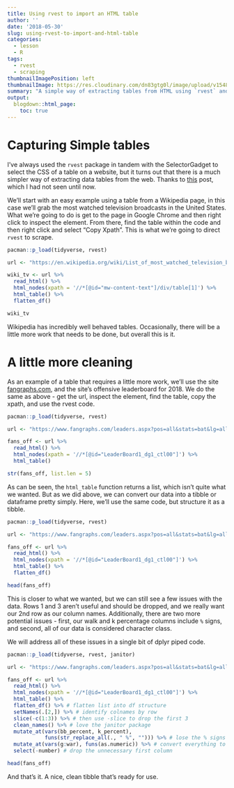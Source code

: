 ```yaml
---
title: Using rvest to import an HTML table
author: ''
date: '2018-05-30'
slug: using-rvest-to-import-and-html-table
categories:
  - lesson
  - R
tags:
  - rvest
  - scraping
thumbnailImagePosition: left
thumbnailImage: https://res.cloudinary.com/dn83gtg0l/image/upload/v1548282612/scrape.jpg
summary: "A simple way of extracting tables from HTML using `rvest` and Developer Tools"
output:
  blogdown::html_page:
    toc: true
---
```


# Capturing Simple tables

I've always used the `rvest` package in tandem with the SelectorGadget to select the CSS of a table on a website, but it turns out that there is a much simpler way of extracting data tables from the web. Thanks to [this](https://www.r-bloggers.com/using-rvest-to-scrape-an-html-table/){target="_blank"} post, which I had not seen until now. 

We'll start with an easy example using a table from a Wikipedia page, in this case we'll grab the most watched television broadcasts in the United States. What we're going to do is get to the page in Google Chrome and then right click to inspect the element. From there, find the table within the code and then right click and select "Copy Xpath". This is what we're going to direct `rvest` to scrape.   

```r
pacman::p_load(tidyverse, rvest)

url <- "https://en.wikipedia.org/wiki/List_of_most_watched_television_broadcasts_in_the_United_States"

wiki_tv <- url %>%
  read_html() %>%
  html_nodes(xpath = '//*[@id="mw-content-text"]/div/table[1]') %>%
  html_table() %>%
  flatten_df()

wiki_tv

```

Wikipedia has incredibly well behaved tables. Occasionally, there will be a little more work that needs to be done, but overall this is it. 

# A little more cleaning

As an example of a table that requires a little more work, we'll use the site [fangraphs.com](https://www.fangraphs.com/){target="_blank"}, and the site's offensive leaderboard for 2018. We do the same as above - get the url, inspect the element, find the table, copy the xpath, and use the rvest code.

```r
pacman::p_load(tidyverse, rvest)

url <- "https://www.fangraphs.com/leaders.aspx?pos=all&stats=bat&lg=all&qual=y&type=8&season=2018&month=0&season1=2018&ind=0"

fans_off <- url %>%
  read_html() %>%
  html_nodes(xpath = '//*[@id="LeaderBoard1_dg1_ctl00"]') %>%
  html_table()

str(fans_off, list.len = 5)

```

As can be seen, the `html_table` function returns a list, which isn't quite what we wanted. But as we did above, we can convert our data into a tibble or dataframe pretty simply. Here, we'll use the same code, but structure it as a tibble. 

```r
pacman::p_load(tidyverse, rvest)

url <- "https://www.fangraphs.com/leaders.aspx?pos=all&stats=bat&lg=all&qual=y&type=8&season=2018&month=0&season1=2018&ind=0"

fans_off <- url %>%
  read_html() %>%
  html_nodes(xpath = '//*[@id="LeaderBoard1_dg1_ctl00"]') %>%
  html_table() %>%
  flatten_df()

head(fans_off)

```

This is closer to what we wanted, but we can still see a few issues with the data. Rows 1 and 3 aren't useful and should be dropped, and we really want our 2nd row as our column names. Additionally, there are two more potential issues - first, our walk and k percentage columns include `%` signs, and second, all of our data is considered character class.  

We will address all of these issues in a single bit of dplyr piped code. 
 
```r
pacman::p_load(tidyverse, rvest, janitor)

url <- "https://www.fangraphs.com/leaders.aspx?pos=all&stats=bat&lg=all&qual=y&type=8&season=2018&month=0&season1=2018&ind=0"

fans_off <- url %>%
  read_html() %>%
  html_nodes(xpath = '//*[@id="LeaderBoard1_dg1_ctl00"]') %>%
  html_table() %>%
  flatten_df() %>% # flatten list into df structure
  setNames(.[2,]) %>% # identify colnames by row
  slice(-c(1:3)) %>% # then use -slice to drop the first 3 
  clean_names() %>% # love the janitor package
  mutate_at(vars(bb_percent, k_percent), 
            funs(str_replace_all(., " %", ""))) %>% # lose the % signs
  mutate_at(vars(g:war), funs(as.numeric)) %>% # convert everything to numeric
  select(-number) # drop the unnecessary first column

head(fans_off)

```

And that's it. A nice, clean tibble that's ready for use. 